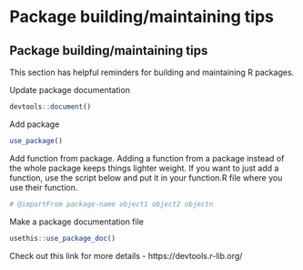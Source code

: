 # Package building/maintaining tips

## Package building/maintaining tips

This section has helpful reminders for building and maintaining R packages. 

Update package documentation
```r
devtools::document()
```

Add package
```r
use_package()
```

Add function from package. Adding a function from a package instead of the whole package keeps things lighter weight. If you want to just add a function, use the script below and put it in your function.R file where you use their function. 
```r
# @importFrom package-name object1 object2 objectn
```

Make a package documentation file
```r
usethis::use_package_doc()
```

Check out this link for more details - https://devtools.r-lib.org/
